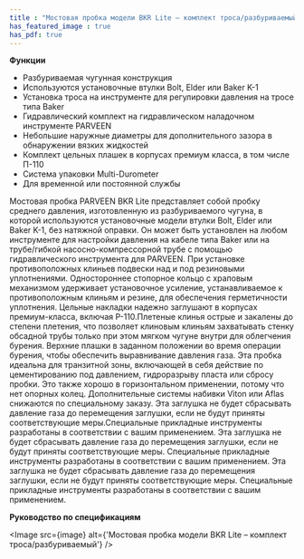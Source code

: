 ```yaml
---
title : "Мостовая пробка модели BKR Lite – комплект троса/разбуриваемый"
has_featured_image : true
has_pdf: true
---
```


**Функции**

* Разбуриваемая чугунная конструкция
* Используются установочные втулки Bolt, Elder или Baker K-1
* Установка троса на инструменте для регулировки давления на тросе типа Baker
* Гидравлический комплект на гидравлическом наладочном инструменте PARVEEN
* Небольшие наружные диаметры для дополнительного зазора в обнаружении вязких жидкостей
* Комплект цельных плашек в корпусах премиум класса, в том числе П-110
* Система упаковки Multi-Durometer
* Для временной или постоянной службы

Мостовая пробка PARVEEN BKR Lite представляет собой пробку среднего давления, изготовленную из разбуриваемого чугуна, в которой используются установочные модели втулки Bolt, Elder или Baker K-1, без натяжной оправки. Он может быть установлен на любом инструменте для настройки давления на кабеле типа Baker или на трубе/гибкой насосно-компрессорной трубе с помощью гидравлического инструмента для PARVEEN. При установке противоположных клиньев подвески над и под резиновыми уплотнениями. Одностороннее стопорное кольцо с храповым механизмом удерживает установочное усиление, устанавливаемое к противоположным клиньям и резине, для обеспечения герметичности уплотнения. Цельные накладки надежно заглушают в корпусах премиум-класса, включая P-110.Плетеные клинья острые и закалены до степени плетения, что позволяет клиновым клиньям захватывать стенку обсадной трубы только при этом мягком чугуне внутри для облегчения бурения. Верхние плашки в заданном положении во время операции бурения, чтобы обеспечить выравнивание давления газа. Эта пробка идеальна для транзитной зоны, включающей в себя действие по цементированию под давлением, гидроразрыву пласта или сбросу пробки. Это также хорошо в горизонтальном применении, потому что нет опорных колец. Дополнительные системы набивки Viton или Aflas снижаются по специальному заказу. Эта заглушка не будет сбрасывать давление газа до перемещения заглушки, если не будут приняты соответствующие меры.Специальные прикладные инструменты разработаны в соответствии с вашим применением. Эта заглушка не будет сбрасывать давление газа до перемещения заглушки, если не будут приняты соответствующие меры. Специальные прикладные инструменты разработаны в соответствии с вашим применением. Эта заглушка не будет сбрасывать давление газа до перемещения заглушки, если не будут приняты соответствующие меры. Специальные прикладные инструменты разработаны в соответствии с вашим применением.

**Руководство по спецификациям**


<Image src={image} alt={'Мостовая пробка модели BKR Lite – комплект троса/разбуриваемый'} />